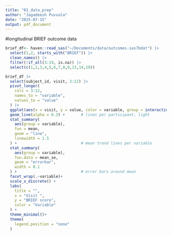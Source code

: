 ```yaml
---
title: "01_data_prep"
author: "Jagadeesh Puvvula"
date: "2025-07-15"
output: pdf_document
---
```


#longitudinal BRIEF outcome data
```r
brief_df<- haven::read_sas("~/Documents/data/outcomes.sas7bdat") |>
  select(1,2, starts_with("BRIEF")) |>
  clean_names() |>
  filter(!if_all(3:19, is.na)) |>
  select(c(1,2,3,4,5,6,7,8,9,13,14,19))
```

```r
brief_df |> 
  select(subject_id, visit, 3:12) |> 
  pivot_longer(
    cols = 3:12,
    names_to = "variable",
    values_to = "value"
  ) |> 
  ggplot(aes(x = visit, y = value, color = variable, group = interaction(subject_id, variable))) +
  geom_line(alpha = 0.3) +       # lines per participant, light
  stat_summary(
    aes(group = variable),
    fun = mean,
    geom = "line",
    linewidth = 1.5
  ) +                            # mean trend lines per variable
  stat_summary(
    aes(group = variable),
    fun.data = mean_se,
    geom = "errorbar",
    width = 0.1
  ) +                            # error bars around mean
  facet_wrap(.~variable)+
  scale_x_discrete() +
  labs(
    title = "",
    x = "Visit ",
    y = "BRIEF score",
    color = "Variable"
  ) +
  theme_minimal()+
  theme(
    legend.position = "none"
  )

```

